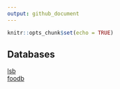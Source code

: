 ```yaml
---
output: github_document
---
```


```r
knitr::opts_chunk$set(echo = TRUE)
```

## Databases
[lsb](https://www.leibniz-lsb.de/en/research/technology-facilities/databases) \
[foodb](https://foodb.ca/)



